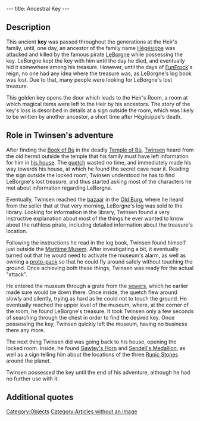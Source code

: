 ---
title: Ancestral Key
---

{{Quote|
Quote=Ancestral Key. Opens the secret compartment in Twinsen's house.|
Character=Official description}}

==Description==
This ancient '''key''' was passed throughout the generations at the Heir's family, until, one day, an ancestor of the family name [[Hégésippe]] was attacked and killed by the famous pirate [[LeBorgne]] while possessing the key. LeBorgne kept the key with him until the day he died, and eventually hid it somewhere among his treasure. However, until the days of [[FunFrock]]'s reign, no one had any idea where the treasure was, as LeBorgne's log book was lost. Due to that, many people were looking for LeBorgne's lost treasure.

This golden key opens the door which leads to the Heir's Room, a room at which magical items were left to the Heir by his ancestors. The story of the key's loss is described in details at a sign outside the room, which was likely to be written by another ancestor, a short time after Hégésippe's death.

==Role in Twinsen's adventure==
After finding the [[Book of Bù]] in the deadly [[Temple of Bù]], [[Twinsen]] heard from the old hermit outside the temple that his family must have left information for him in [[Twinsen's house|his house]]. The [[quetch]] wasted no time, and immediately made his way towards his house, at which he found the secret cave near it. Reading the sign outside the locked room, Twinsen understood he has to find LeBorgne's lost treasure, and thus started asking most of the characters he met about information regarding LeBorgne.

Eventually, Twinsen reached the [[Old Burg bazaar|bazaar]] in the [[Old Burg]], where he heard from the seller that at that very morning, LeBorgne's log was sold to the library. Looking for information in the library, Twinsen found a very instructive explanation about most of the things he ever wanted to know about the ruthless pirate, including detailed information about the treasure's location.

Following the instructions he read in the log book, Twinsen found himself just outside the [[Maritime Musem]]. After investigating a bit, it eventually turned out that he would need to activate the museum's alarm, as well as owning a [[proto-pack]] so that he could fly around safely without touching the ground. Once achieving both these things, Twinsen was ready for the actual "attack".

He entered the museum through a grate from the [[Proxima Island sewers|sewers]], which he earlier made sure would be down there. Once inside, the quetch flew around slowly and silently, trying as hard as he could not to touch the ground. He eventually reached the upper level of the museum, where, at the corner of the room, he found LeBorgne's treasure. It took Twinsen only a few seconds of searching through the chest in order to find the desired key. Once possessing the key, Twinsen quickly left the museum, having no business there any more.

The next thing Twinsen did was going back to his house, opening the locked room. Inside, he found [[Gawley's Horn]] and [[Sendell's Medallion]], as well as a sign telling him about the locations of the three [[Runic Stones]] around the planet.

Twinsen possessed the key until the end of his adventure, although he had no further use with it.

==Additional quotes==
{{Quote|
Quote=You've just found the key lost by your ancestor Hégésippe.|
Character=When Twinsen found the key}}
{{Quote|
Quote=This room contains information and weapons that were amassed for generations to help the Heir who will, one day, be chosen from our descendants. The key to the room was passed down from generation to generation, but our ancestor Hégésippe was the last family member to retain the key. He was attacked and killed by the ruthless pirate LeBorgne during a sea voyage. Nobody knows where Leborgne's treasure, which undoubtedly contains the golden key to the room, is today.|
Character=A sign outside the Heir's room}}
{{Quote|
Quote=Captain LeBorgne's treasure. This chest contains the fruits of a lifetime of dishonesty. It was seized by the IRS, the only predator known to this terrible pirate.|
Character=A sign in the maritime museum}}

[[Category:Objects]]
[[Category:Articles without an image]]
